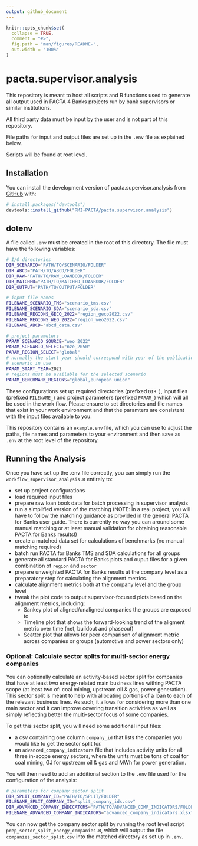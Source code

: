 ```yaml
---
output: github_document
---
```


<!-- README.md is generated from README.Rmd. Please edit that file -->

```r
knitr::opts_chunk$set(
  collapse = TRUE,
  comment = "#>",
  fig.path = "man/figures/README-",
  out.width = "100%"
)
```

# pacta.supervisor.analysis

<!-- badges: start -->
<!-- badges: end -->

This repository is meant to host all scripts and R functions used to generate
all output used in PACTA 4 Banks projects run by bank supervisors or similar
institutions.

All third party data must be input by the user and is not part of this repository.

File paths for input and output files are set up in the `.env` file as explained below.

Scripts will be found at root level.


## Installation

You can install the development version of pacta.supervisor.analysis from [GitHub](https://github.com/) with:

``` r
# install.packages("devtools")
devtools::install_github("RMI-PACTA/pacta.supervisor.analysis")
```

## dotenv

A file called `.env` must be created in the root of this directory.
The file must have the following variables:

``` bash
# I/O directories
DIR_SCENARIO="PATH/TO/SCENARIO/FOLDER"
DIR_ABCD="PATH/TO/ABCD/FOLDER"
DIR_RAW="PATH/TO/RAW_LOANBOOK/FOLDER"
DIR_MATCHED="PATH/TO/MATCHED_LOANBOOK/FOLDER"
DIR_OUTPUT="PATH/TO/OUTPUT/FOLDER"

# input file names
FILENAME_SCENARIO_TMS="scenario_tms.csv"
FILENAME_SCENARIO_SDA="scenario_sda.csv"
FILENAME_REGIONS_GECO_2022="region_geco2022.csv"
FILENAME_REGIONS_WEO_2022="region_weo2022.csv"
FILENAME_ABCD="abcd_data.csv"

# project parameters
PARAM_SCENARIO_SOURCE="weo_2022"
PARAM_SCENARIO_SELECT="nze_2050"
PARAM_REGION_SELECT="global"
# normally the start year should correspond with year of the publication of the
# scenario in use
PARAM_START_YEAR=2022
# regions must be available for the selected scenario
PARAM_BENCHMARK_REGIONS="global,european union"

```

These configurations set up required directories (prefixed `DIR_`), input files
(prefixed `FILENAME_`) and project parameters (prefixed `PARAM_`) which will all
be used in the work flow. Please ensure to set directories and file names that
exist in your work environment and that the paramters are consistent with the
input files available to you.

This repository contains an `example.env` file, which you can use to adjust the
paths, file names and parameters to your environment and then save as `.env` at
the root level of the repository.

## Running the Analysis

Once you have set up the .env file correctly, you can simply run the
`workflow_supervisor_analysis.R` entirely to:

- set up project configurations
- load required input files
- prepare raw loan book data for batch processing in supervisor analysis
- run a simplified version of the matching (NOTE: in a real project, you will
have to follow the matching guidance as provided in the general PACTA for Banks
user guide. There is currently no way you can around some manual matching or at
least manual validation for obtaining reasonable PACTA for Banks results!)
- create a matched data set for calculations of benchmarks (no manual matching
required)
- batch run PACTA for Banks TMS and SDA calculations for all groups
- generate all standard PACTA for Banks plots and ouput files for a given
combination of `region` and `sector`
- prepare unweighted PACTA for Banks results at the company level as a
preparatory step for calculating the alignment metrics.
- calculate alignment metrics both at the company level and the group level
- tweak the plot code to output supervisor-focused plots based on the alignment
metrics, including:
  - Sankey plot of aligned/unaligned companies the groups are exposed to
  - Timeline plot that shows the forward-looking trend of the aligment metric
  over time (net, buildout and phaseout)
  - Scatter plot that allows for peer comparison of alignment metric across
  companies or groups (automotive and power sectors only)

### Optional: Calculate sector splits for multi-sector energy companies

You can optionally calculate an activity-based sector split for companies that
have at least two energy-related main business lines withing PACTA scope (at
least two of: coal mining, upstream oil & gas, power generation). This sector
split is meant to help with allocating portions of a loan to each of the
relevant business lines. As such, it allows for considering more than one main
sector and it can improve covering transition activities as well as simply
reflecting better the multi-sector focus of some companies.

To get this sector split, you will need some additional input files:

- a csv containing one column `company_id` that lists the companies you would
like to get the sector split for.
- an `advanced_company_indicators` file that includes activity units for all
three in-scope energy sectors, where the units must be tons of coal for coal
mining, GJ for upstream oil & gas and MWh for power generation.

You will then need to add an additional section to the `.env` file used for the
configuration of the analysis:

``` bash
# parameters for company sector split
DIR_SPLIT_COMPANY_ID="PATH/TO/SPLIT/FOLDER"
FILENAME_SPLIT_COMPANY_ID="split_company_ids.csv"
DIR_ADVANCED_COMPANY_INDICATORS="PATH/TO/ADVANCED_COMP_INDICATORS/FOLDER"
FILENAME_ADVANCED_COMPANY_INDICATORS="advanced_company_indicators.xlsx"

```

You can now get the company sector split by running the root level script
`prep_sector_split_energy_companies.R`, which will output the file
`companies_sector_split.csv` into the matched directory as set up in `.env`.
